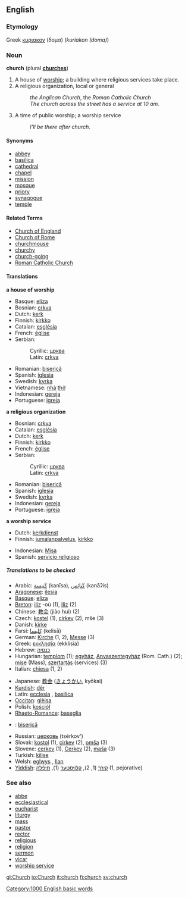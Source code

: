 ==English==

{{rank|government|particular|charge|596|church|paper|object|faith}}

===Etymology===
Greek [[κυριακον]] (δομα) (''kuriakon (doma)'')

===Noun===
'''church''' (plural '''[[church]]es''')

#A house of [[worship]]; a building where religious services take place.
#A religious organization, local or general
#: ''the Anglican Church'', the ''Roman Catholic Church''
#: ''The church across the street has a service at 10 am.''
#A time of public worship; a worship service
#:''I'll be there after church''.

====Synonyms====
*[[abbey]]
*[[basilica]]
*[[cathedral]]
*[[chapel]]
*[[mission]]
*[[mosque]]
*[[priory]]
*[[synagogue]]
*[[temple]]

====Related Terms====
*[[Church of England]]
*[[Church of Rome]]
*[[churchmouse]]
*[[churchy]]
*[[church-going]]
*[[Roman Catholic Church]]

====Translations====
'''a house of worship'''
{{top}}
*Basque: [[eliza]]
*Bosnian: [[crkva#Bosnian|crkva]] {{f}}
*Dutch: [[kerk]] {{f}}
*Finnish: [[kirkko]]
*Catalan: [[església]] {{f}}
*French: [[église]] {{f}}
*Serbian:
*:Cyrillic: [[црква]] {{f}}
*:Latin: [[crkva#Serbian|crkva]] {{f}}
{{mid}}
*Romanian: [[biserică]]
*Spanish: [[iglesia]] {{f}}
*Swedish: [[kyrka]] {{c}}
*Vietnamese: [[nhà]] [[thờ]]
*Indonesian: [[gereja]]
*Portuguese: [[igreja]]
{{bottom}}

'''a religious organization'''
{{top}}
*Bosnian: [[crkva#Bosnian|crkva]] {{f}}
*Catalan: [[església]]
*Dutch: [[kerk]] {{f}}
*Finnish: [[kirkko]]
*French: [[église]] {{f}}
*Serbian:
*:Cyrillic: [[црква]] {{f}}
*:Latin: [[crkva#Serbian|crkva]] {{f}}
{{mid}}
*Romanian: [[biserică]]
*Spanish: [[iglesia]] {{f}}
*Swedish: [[kyrka]] {{c}}
*Indonesian: [[gereja]]
*Portuguese: [[igreja]]
{{bottom}}

'''a worship service'''
{{top}}
*Dutch: [[kerkdienst]] {{m}}
*Finnish: [[jumalanpalvelus]], [[kirkko]]
{{mid}}
*Indonesian: [[Misa]]
*Spanish: [[servicio religioso]] {{m}}
{{bottom}}

=====Translations to be checked=====
{{checktrans}}

{{top}}
*Arabic: [[كنيسة|كَنيسة]] (kanīsa), {{p}} [[كنائس|كَنائِس]] (kanāʔis)
*[[Aragonese]]: [[ilesia]] {{f}} 
*[[Basque]]: [[eliza]]
*[[Breton]]: [[iliz]] {{f}} -où {{p}} (1), [[Iliz]] {{f}} (2)
*Chinese: [[教会]] (jiào huì) (2)
*Czech: [[kostel]] {{m}} (1), [[církev]] {{f}} (2), mše {{f}} (3)
*Danish: [[kirke]]
*Farsi: [[كليسا|كِليسا]] (kelisā)
*German: [[Kirche]] {{f}} (1, 2), [[Messe]] {{f}} (3)
*Greek: [[εκκλησία]] (ekklisia)
*Hebrew: [[כנסיה]] {{f}}
*Hungarian: [[templom]] (1); [[egyház]], [[Anyaszentegyház]] (Rom. Cath.) (2); [[mise]] (Mass), [[szertartás]] (services) (3)
*Italian: [[chiesa]] {{f}} (1, 2)
{{mid}}
*Japanese: [[教会]] ([[きょうかい]], kyōkai)
*[[Kurdish]]: [[dêr]]
*Latin: [[ecclesia]] {{f}}, [[basilica]]
*[[Occitan]]: [[glèisa]]
*Polish: [[kościół]] {{m}}
*[[Rhaeto-Romance]]: [[baseglia]]
*{{ro}}: [[biserică]] {{f}}
*Russian: [[церковь]] {{f}} (tsérkov') 
*Slovak: [[kostol]] {{m}} (1), [[cirkev]] {{f}} (2), [[omša]] {{f}} (3)
*Slovene: [[cerkev]] {{f}} (1), [[Cerkev]] {{f}} (2), [[maša]] {{f}} (3)
*Turkish: [[kilise]]
*Welsh: [[eglwys]] {{f}}, [[llan]] {{f}}
*[[Yiddish]]: [[קירך]] {{m}} (1, 2), [[קלויסטער]] {{m}} (1), [[תּיפֿלה]] {{m}} (1, pejorative)
{{bottom}}

===See also===
*[[abbe]]
*[[ecclesiastical]]
*[[eucharist]]
*[[liturgy]]
*[[mass]]
*[[pastor]]
*[[rector]]
*[[religious]]
*[[religion]]
*[[sermon]]
*[[vicar]]
*[[worship service]]

[[Category:1000 English basic words]]

[[gl:Church]]
[[io:Church]]
[[it:church]]
[[fi:church]]
[[sv:church]]